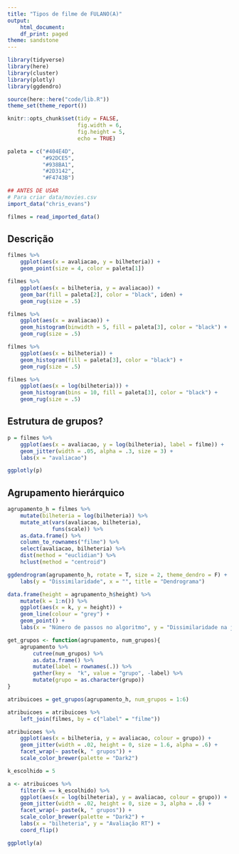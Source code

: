 ```yaml
---
title: "Tipos de filme de FULANO(A)"
output:
    html_document:
    df_print: paged
theme: sandstone
---
```


```r
library(tidyverse)
library(here)
library(cluster)
library(plotly)
library(ggdendro)

source(here::here("code/lib.R"))
theme_set(theme_report())

knitr::opts_chunk$set(tidy = FALSE,
                      fig.width = 6,
                      fig.height = 5,
                      echo = TRUE)

paleta = c("#404E4D",
           "#92DCE5",
           "#938BA1",
           "#2D3142",
           "#F4743B")
```

```r
## ANTES DE USAR
# Para criar data/movies.csv
import_data("chris_evans") 
```


```r
filmes = read_imported_data()
```

## Descrição

```r
filmes %>% 
    ggplot(aes(x = avaliacao, y = bilheteria)) + 
    geom_point(size = 4, color = paleta[1]) 
```



```r
filmes %>% 
    ggplot(aes(x = bilheteria, y = avaliacao)) + 
    geom_bar(fill = paleta[2], color = "black", iden) + 
    geom_rug(size = .5) 
```

```r
filmes %>% 
    ggplot(aes(x = avaliacao)) + 
    geom_histogram(binwidth = 5, fill = paleta[3], color = "black") + 
    geom_rug(size = .5) 

filmes %>% 
    ggplot(aes(x = bilheteria)) + 
    geom_histogram(fill = paleta[3], color = "black") + 
    geom_rug(size = .5) 

filmes %>% 
    ggplot(aes(x = log(bilheteria))) + 
    geom_histogram(bins = 10, fill = paleta[3], color = "black") + 
    geom_rug(size = .5) 


```

## Estrutura de grupos?

```r
p = filmes %>% 
    ggplot(aes(x = avaliacao, y = log(bilheteria), label = filme)) + 
    geom_jitter(width = .05, alpha = .3, size = 3) + 
    labs(x = "avaliacao")

ggplotly(p)
```

## Agrupamento hierárquico

```r
agrupamento_h = filmes %>%  
    mutate(bilheteria = log(bilheteria)) %>% 
    mutate_at(vars(avaliacao, bilheteria), 
              funs(scale)) %>% 
    as.data.frame() %>% 
    column_to_rownames("filme") %>% 
    select(avaliacao, bilheteria) %>%
    dist(method = "euclidian") %>% 
    hclust(method = "centroid")

ggdendrogram(agrupamento_h, rotate = T, size = 2, theme_dendro = F) + 
    labs(y = "Dissimilaridade", x = "", title = "Dendrograma")

data.frame(height = agrupamento_h$height) %>% 
    mutate(k = 1:n()) %>% 
    ggplot(aes(x = k, y = height)) + 
    geom_line(colour = "grey") + 
    geom_point() + 
    labs(x = "Número de passos no algoritmo", y = "Dissimilaridade na junção")


```

```r
get_grupos <- function(agrupamento, num_grupos){
    agrupamento %>% 
        cutree(num_grupos) %>% 
        as.data.frame() %>% 
        mutate(label = rownames(.)) %>% 
        gather(key =  "k", value = "grupo", -label) %>% 
        mutate(grupo = as.character(grupo))
}

atribuicoes = get_grupos(agrupamento_h, num_grupos = 1:6)

atribuicoes = atribuicoes %>% 
    left_join(filmes, by = c("label" = "filme"))

atribuicoes %>% 
    ggplot(aes(x = bilheteria, y = avaliacao, colour = grupo)) + 
    geom_jitter(width = .02, height = 0, size = 1.6, alpha = .6) + 
    facet_wrap(~ paste(k, " grupos")) + 
    scale_color_brewer(palette = "Dark2")


```

```r
k_escolhido = 5

a <- atribuicoes %>% 
    filter(k == k_escolhido) %>% 
    ggplot(aes(x = log(bilheteria), y = avaliacao, colour = grupo)) + 
    geom_jitter(width = .02, height = 0, size = 3, alpha = .6) + 
    facet_wrap(~ paste(k, " grupos")) + 
    scale_color_brewer(palette = "Dark2") + 
    labs(x = "bilheteria", y = "Avaliação RT") + 
    coord_flip() 

ggplotly(a)
```

